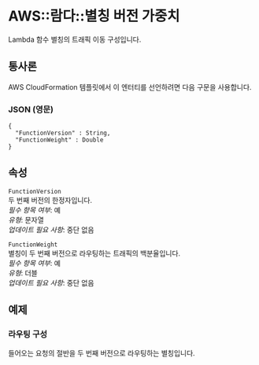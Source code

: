 # AWS::람다::별칭 버전 가중치

Lambda 함수 별칭의 트래픽 이동 구성입니다.

## 통사론

AWS CloudFormation 템플릿에서 이 엔터티를 선언하려면 다음 구문을 사용합니다.

### JSON (영문)

```
{
  "FunctionVersion" : String,
  "FunctionWeight" : Double
}
```

## 속성

`FunctionVersion`  
두 번째 버전의 한정자입니다.  
_필수 항목 여부_: 예  
_유형_: 문자열  
_업데이트 필요 사항_: 중단 없음

`FunctionWeight`  
별칭이 두 번째 버전으로 라우팅하는 트래픽의 백분율입니다.  
_필수 항목 여부_: 예  
_유형_: 더블  
_업데이트 필요 사항_: 중단 없음

## 예제

### 라우팅 구성

들어오는 요청의 절반을 두 번째 버전으로 라우팅하는 별칭입니다.
